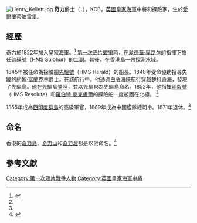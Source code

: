 [[File:Henry_Kellett.jpg|thumb]]
'''奇力'''爵士（{{lang-en|'''Henry Kellett'''}}，{{bd|1806年|11月2日|1875年|3月1日}}），KCB，[[英國|英國]][[皇家海軍|皇家海軍]]中將和探險家，生於[[愛爾蘭|愛爾蘭]][[蒂珀雷里|蒂珀雷里]]。

== 經歷 ==
奇力於1822年加入皇家海軍。<ref name=loney>{{Cite web |url=http://www.pdavis.nl/ShowBiog.php?id=320 |title=William Loney RN |accessdate=2011-10-19 |archive-date=2011-08-29 |archive-url=https://web.archive.org/web/20110829002634/http://www.pdavis.nl/ShowBiog.php?id=320 |dead-url=no }}</ref> [[第一次鴉片戰爭|第一次鴉片戰爭]]時，在[[愛德華·卑路乍|愛德華·卑路乍]]的指揮下擔任[[硫磺號|硫磺號]]（HMS Sulphur）的二副。其後，在香港島一帶探測水域。

1845年被任命為探險船[[先驅號|先驅號]]（HMS Herald）的船長。1848年受命協助搜尋失蹤的[[約翰·富蘭克林|約翰·富蘭克林]]爵士。在該航行中，他通過[[白令海峽|白令海峽]]航行穿越[[楚科奇海|楚科奇海]]，發現了先驅島。他在先驅島登陸，並以先驅來為先驅島命名。1852年，他指揮[[剛毅號|剛毅號]]（HMS Resolute）和[[羅伯特·麥克盧爾|羅伯特·麥克盧爾]]的探險船一度被困在北極。
<ref name=citylife/>

1855年成為[[西印度群島|西印度群島]]的高級軍官，1869年成為中國艦隊總司令。1871年退休。<ref name=loney/>

== 命名 ==
香港的[[奇力島|奇力島]]、[[奇力山|奇力山]]和[[奇力灣|奇力灣]]都是以他命名。<ref name=citylife>{{Cite web |url=http://www.citylifehk.com/citylife/chi/history_0110.jsp |title=奇力爵士流传后世的瑰宝 |access-date=2011-10-19 |archive-date=2011-10-14 |archive-url=https://web.archive.org/web/20111014180639/http://www.citylifehk.com/citylife/chi/history_0110.jsp |dead-url=no }}</ref>

== 參考文獻 ==
{{reflist}}

{{Authority control}}
{{DEFAULTSORT:Kellett, Henry}}
[[Category:第一次鴉片戰爭人物|Category:第一次鴉片戰爭人物]]
[[Category:英國皇家海軍中將|Category:英國皇家海軍中將]]